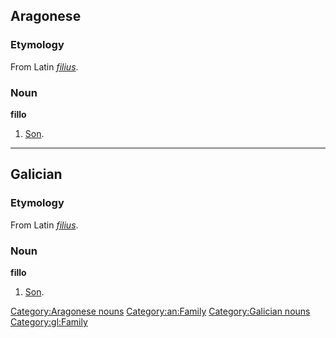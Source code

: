 {{romance cognates|la=[[filius]]|an=[[fillo#Aragonese|fillo]]|ca=[[fill#Catalan|fill]]|co=[[figliu]]|es=[[hijo]]|fr=[[fils]]|fur=[[fi#Friulian|fi]]|gl=[[fillo#Galician|fillo]]|it=[[figlio]]|oc=[[filh]]|pt=[[filho]]|rm=[[figl]]|ro=[[fiu]]}}
==Aragonese==
===Etymology===
From Latin ''[[filius]]''.
===Noun===
'''fillo'''

# [[son|Son]].
[[Category:Aragonese nouns]]
[[Category:an:Family]]
----
==Galician==
===Etymology===
From Latin ''[[filius]]''.
===Noun===
'''fillo'''

# [[son|Son]].
[[Category:Galician nouns]]
[[Category:gl:Family]]